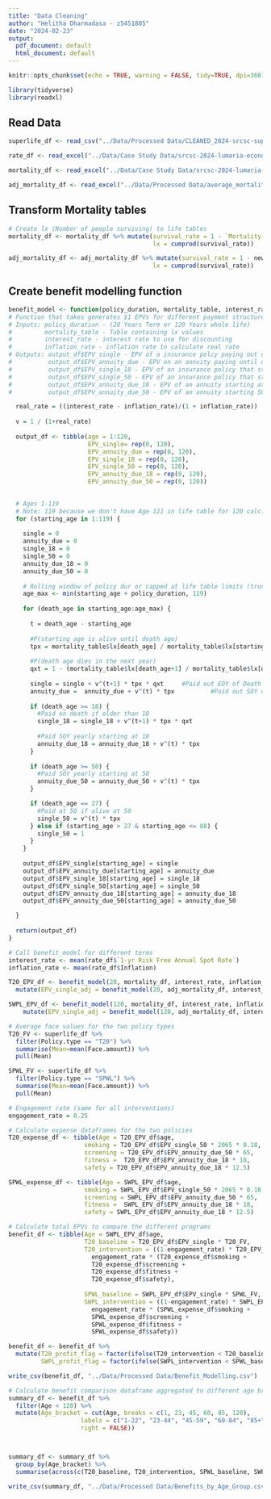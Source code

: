 ```yaml
---
title: "Data Cleaning"
author: "Helitha Dharmadasa - z5451805"
date: "2024-02-23"
output:
  pdf_document: default
  html_document: default
---
```


```r
knitr::opts_chunk$set(echo = TRUE, warning = FALSE, tidy=TRUE, dpi=360)
```

```r
library(tidyverse)
library(readxl)
```

## Read Data
```r
superlife_df <- read_csv("../Data/Processed Data/CLEANED_2024-srcsc-superlife-inforce-dataset.csv")
```

```r
rate_df <- read_excel("../Data/Case Study Data/srcsc-2024-lumaria-economic-data.xlsx", skip=10)
```

```r
mortality_df <- read_excel("../Data/Case Study Data/srcsc-2024-lumaria-mortality-table.xlsx", skip = 13)

adj_mortality_df <- read_excel("../Data/Processed Data/average_mortality_table.xlsx")

```


## Transform Mortality tables
```r
# Create lx (Number of people surviving) to life tables
mortality_df <- mortality_df %>% mutate(survival_rate = 1 - `Mortality Rate`,
                                        lx = cumprod(survival_rate))

adj_mortality_df <- adj_mortality_df %>% mutate(survival_rate = 1 - new_mortality,
                                        lx = cumprod(survival_rate))
```

## Create benefit modelling function
```r
benefit_model <- function(policy_duration, mortality_table, interest_rate, inflation_rate) {
# Function that takes generates $1 EPVs for different payment structures. Two types of EPV's are calculated, single payout - paying out $1 on death, and annuity_dues paying $1 yearly until death or artifical cap.
# Inputs: policy_duration - (20 Years Term or 120 Years whole life)
#         mortality_table - Table containing lx values
#         interest_rate - interest rate to use for discounting
#         inflation_rate - inflation rate to calculate real rate
# Outputs: output_df$EPV_single - EPV of a insurance polcy paying out death
#          output_df$EPV_annuity_due - EPV on an annuity paying until death
#          output_df$EPV_single_18 - EPV of an insurance policy that starts 18+ paying $1 on death
#          output_df$EPV_single_50 - EPV of an insurance policy that starts at 18+ up to 88
#          output_df$EPV_annuity_due_18 - EPV of an annuity starting at 18+
#          output_df$EPV_annuity_due_50 - EPV of an annuity starting 50+

  real_rate = ((interest_rate - inflation_rate)/(1 + inflation_rate))
  
  v = 1 / (1+real_rate)
  
  output_df <- tibble(age = 1:120, 
                      EPV_single= rep(0, 120),
                      EPV_annuity_due = rep(0, 120),
                      EPV_single_18 = rep(0, 120),
                      EPV_single_50 = rep(0, 120),
                      EPV_annuity_due_18 = rep(0, 120),
                      EPV_annuity_due_50 = rep(0, 120))

  
  # Ages 1-119
  # Note: 119 because we don't have Age 121 in life table for 120 calc.
  for (starting_age in 1:119) {
  
    single = 0
    annuity_due = 0
    single_18 = 0
    single_50 = 0
    annuity_due_18 = 0
    annuity_due_50 = 0
    
    # Rolling window of policy dur or capped at life table limits (truncation error?)
    age_max <- min(starting_age + policy_duration, 119)
    
    for (death_age in starting_age:age_max) {
      
      t = death_age - starting_age
      
      #P(starting age is alive until death age)
      tpx = mortality_table$lx[death_age] / mortality_table$lx[starting_age]
      
      #P(death age dies in the next year)
      qxt = 1 - (mortality_table$lx[death_age+1] / mortality_table$lx[death_age])
      
      single = single + v^(t+1) * tpx * qxt     #Paid out EOY of Death
      annuity_due =  annuity_due + v^(t) * tpx          #Paid out SOY of every year alive
      
      if (death_age >= 18) {
        #Paid on death if older than 18
        single_18 = single_18 + v^(t+1) * tpx * qxt
        
        #Paid SOY yearly starting at 18
        annuity_due_18 = annuity_due_18 + v^(t) * tpx   
      }
      
      if (death_age >= 50) {
        #Paid SOY yearly starting at 50
        annuity_due_50 = annuity_due_50 + v^(t) * tpx 
      }

      if (death_age == 27) {
        #Paid at 50 if alive at 50
        single_50 = v^(t) * tpx 
      } else if (starting_age > 27 & starting_age <= 88) {
        single_50 = 1
      }
    }
    
    output_df$EPV_single[starting_age] = single
    output_df$EPV_annuity_due[starting_age] = annuity_due
    output_df$EPV_single_18[starting_age] = single_18
    output_df$EPV_single_50[starting_age] = single_50
    output_df$EPV_annuity_due_18[starting_age] = annuity_due_18
    output_df$EPV_annuity_due_50[starting_age] = annuity_due_50

  } 
  
  return(output_df)
}
```

```r
# Call benefit_model for different terms
interest_rate <- mean(rate_df$`1-yr Risk Free Annual Spot Rate`)
inflation_rate <- mean(rate_df$Inflation)

T20_EPV_df <- benefit_model(20, mortality_df, interest_rate, inflation_rate) %>%
  mutate(EPV_single_adj = benefit_model(20, adj_mortality_df, interest_rate, inflation_rate)$EPV_single)

SWPL_EPV_df <- benefit_model(120, mortality_df, interest_rate, inflation_rate) %>%
    mutate(EPV_single_adj = benefit_model(120, adj_mortality_df, interest_rate, inflation_rate)$EPV_single)
```

```r
# Average face values for the two policy types
T20_FV <- superlife_df %>%
  filter(Policy.type == "T20") %>%
  summarise(Mean=mean(Face.amount)) %>%
  pull(Mean)

SPWL_FV <- superlife_df %>%
  filter(Policy.type == "SPWL") %>%
  summarise(Mean=mean(Face.amount)) %>%
  pull(Mean)

```

```r
# Engagement rate (same for all interventions)
engagement_rate = 0.25

# Calculate expense dataframes for the two policies
T20_expense_df <- tibble(Age = T20_EPV_df$age,
                     smoking = T20_EPV_df$EPV_single_50 * 2065 * 0.18,
                     screening = T20_EPV_df$EPV_annuity_due_50 * 65,
                     fitness =  T20_EPV_df$EPV_annuity_due_18 * 18,
                     safety = T20_EPV_df$EPV_annuity_due_18 * 12.5)

SPWL_expense_df <- tibble(Age = SWPL_EPV_df$age,
                     smoking = SWPL_EPV_df$EPV_single_50 * 2065 * 0.18,
                     screening = SWPL_EPV_df$EPV_annuity_due_50 * 65,
                     fitness =  SWPL_EPV_df$EPV_annuity_due_18 * 18,
                     safety = SWPL_EPV_df$EPV_annuity_due_18 * 12.5)

# Calculate total EPVs to compare the different programs
benefit_df <- tibble(Age = SWPL_EPV_df$age,
                     T20_baseline = T20_EPV_df$EPV_single * T20_FV,
                     T20_intervention = ((1-engagement_rate) * T20_EPV_df$EPV_single + engagement_rate * T20_EPV_df$EPV_single_adj) * T20_FV + 
                       engagement_rate * (T20_expense_df$smoking + 
                       T20_expense_df$screening + 
                       T20_expense_df$fitness + 
                       T20_expense_df$safety),
                     
                     SPWL_baseline = SWPL_EPV_df$EPV_single * SPWL_FV,
                     SWPL_intervention = ((1-engagement_rate) * SWPL_EPV_df$EPV_single + engagement_rate * SWPL_EPV_df$EPV_single_adj) * SPWL_FV + 
                       engagement_rate * (SPWL_expense_df$smoking + 
                       SPWL_expense_df$screening + 
                       SPWL_expense_df$fitness + 
                       SPWL_expense_df$safety))

benefit_df <- benefit_df %>%
  mutate(T20_profit_flag = factor(ifelse(T20_intervention < T20_baseline, "Profit", "Loss")),
         SWPL_profit_flag = factor(ifelse(SWPL_intervention < SPWL_baseline, "Profit", "Loss")))

write_csv(benefit_df, "../Data/Processed Data/Benefit_Modelling.csv")
```

```r
# Calculate benefit comparison dataframe aggregated to different age brackets
summary_df <- benefit_df %>%
  filter(Age < 120) %>%
  mutate(Age_bracket = cut(Age, breaks = c(1, 23, 45, 60, 85, 120),
                    labels = c("1-22", "23-44", "45-59", "60-84", "85+"), 
                    right = FALSE))



summary_df <- summary_df %>%
  group_by(Age_bracket) %>%
  summarise(across(c(T20_baseline, T20_intervention, SPWL_baseline, SWPL_intervention), ~round(mean(.), 0)))

write_csv(summary_df, "../Data/Processed Data/Benefits_by_Age_Group.csv")
```
